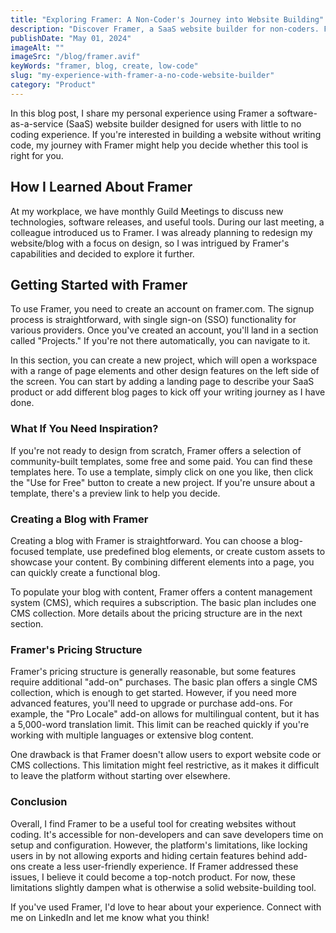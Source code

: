 ```yaml
---
title: "Exploring Framer: A Non-Coder's Journey into Website Building"
description: "Discover Framer, a SaaS website builder for non-coders. Follow my journey from signup to blog creation. Explore templates, CMS, pricing, and decide if Framer suits your needs."
publishDate: "May 01, 2024"
imageAlt: ""
imageSrc: "/blog/framer.avif"
keyWords: "framer, blog, create, low-code"
slug: "my-experience-with-framer-a-no-code-website-builder"
category: "Product"
---
```


In this blog post, I share my personal experience using Framer a software-as-a-service (SaaS) website builder designed for users with little to no coding experience. If you're interested in building a website without writing code, my journey with Framer might help you decide whether this tool is right for you.

## How I Learned About Framer

At my workplace, we have monthly Guild Meetings to discuss new technologies, software releases, and useful tools. During our last meeting, a colleague introduced us to Framer. I was already planning to redesign my website/blog with a focus on design, so I was intrigued by Framer's capabilities and decided to explore it further.

## Getting Started with Framer

To use Framer, you need to create an account on framer.com. The signup process is straightforward, with single sign-on (SSO) functionality for various providers. Once you've created an account, you'll land in a section called "Projects." If you're not there automatically, you can navigate to it.

In this section, you can create a new project, which will open a workspace with a range of page elements and other design features on the left side of the screen. You can start by adding a landing page to describe your SaaS product or add different blog pages to kick off your writing journey as I have done.

### What If You Need Inspiration?

If you're not ready to design from scratch, Framer offers a selection of community-built templates, some free and some paid. You can find these templates here. To use a template, simply click on one you like, then click the "Use for Free" button to create a new project. If you're unsure about a template, there's a preview link to help you decide.

### Creating a Blog with Framer

Creating a blog with Framer is straightforward. You can choose a blog-focused template, use predefined blog elements, or create custom assets to showcase your content. By combining different elements into a page, you can quickly create a functional blog.

To populate your blog with content, Framer offers a content management system (CMS), which requires a subscription. The basic plan includes one CMS collection. More details about the pricing structure are in the next section.

### Framer's Pricing Structure

Framer's pricing structure is generally reasonable, but some features require additional "add-on" purchases. The basic plan offers a single CMS collection, which is enough to get started. However, if you need more advanced features, you'll need to upgrade or purchase add-ons. For example, the "Pro Locale" add-on allows for multilingual content, but it has a 5,000-word translation limit. This limit can be reached quickly if you're working with multiple languages or extensive blog content.

One drawback is that Framer doesn't allow users to export website code or CMS collections. This limitation might feel restrictive, as it makes it difficult to leave the platform without starting over elsewhere.

### Conclusion

Overall, I find Framer to be a useful tool for creating websites without coding. It's accessible for non-developers and can save developers time on setup and configuration. However, the platform's limitations, like locking users in by not allowing exports and hiding certain features behind add-ons create a less user-friendly experience. If Framer addressed these issues, I believe it could become a top-notch product. For now, these limitations slightly dampen what is otherwise a solid website-building tool.

If you've used Framer, I'd love to hear about your experience. Connect with me on LinkedIn and let me know what you think!
